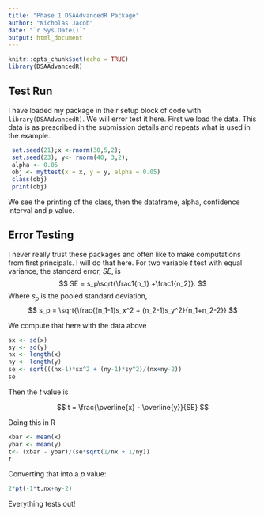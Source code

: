 ```yaml
---
title: "Phase 1 DSAAdvancedR Package"
author: "Nicholas Jacob"
date: "`r Sys.Date()`"
output: html_document
---
```


```r
knitr::opts_chunk$set(echo = TRUE)
library(DSAAdvancedR)
```

## Test Run

I have loaded my package in the r setup block of code with `library(DSAAdvancedR)`.  We will error test it here.  First we load the data.  This data is as prescribed in the submission details and repeats what is used in the example.

```r
 set.seed(21);x <-rnorm(30,5,2);
 set.seed(23); y<- rnorm(40, 3,2);
 alpha <- 0.05
 obj <- myttest(x = x, y = y, alpha = 0.05)
 class(obj)
 print(obj)
```

We see the printing of the class, then the dataframe, alpha, confidence interval and p value.  

## Error Testing

I never really trust these packages and often like to make computations from first principals.  I will do that here.  For two variable $t$ test with equal variance, the standard error, $SE$, is
$$
SE = s_p\sqrt{\frac1{n_1} +\frac1{n_2}}.
$$
Where $s_p$ is the pooled standard deviation,
$$
s_p = \sqrt{\frac{(n_1-1)s_x^2 + (n_2-1)s_y^2}{n_1+n_2-2}}
$$

We compute that here with the data above
```r
sx <- sd(x)
sy <- sd(y)
nx <- length(x)
ny <- length(y)
se <- sqrt(((nx-1)*sx^2 + (ny-1)*sy^2)/(nx+ny-2))
se
```

Then the $t$ value is

$$
t = \frac{\overline{x} - \overline{y}}{SE}
$$

Doing this in R
```r
xbar <- mean(x)
ybar <- mean(y)
t<- (xbar - ybar)/(se*sqrt(1/nx + 1/ny))
t
```

Converting that into a $p$ value:

```r
2*pt(-1*t,nx+ny-2)
```

Everything tests out!
